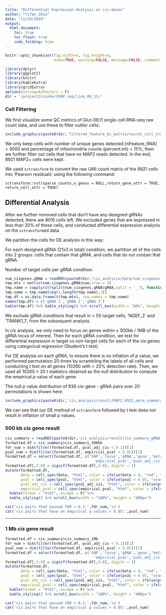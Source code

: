 ```yaml
---
title: "Differential Expression Analysis on cis-Genes"
author: "Yifan Zhou"
date: "11/23/2019"
output:   
  html_document:
    toc: true
    toc_float: true
    code_folding: hide
---
```


```r
knitr::opts_chunk$set(fig.width=6, fig.height=4,
                      echo=TRUE, warning=FALSE, message=FALSE, comment = NA, fig.align = 'center')
```

```r
library(dplyr)
library(ggplot2)
library(knitr)
library(kableExtra)
library(gridExtra)
options(stringsAsFactors = F)
dir = '/project2/xinhe/CROP_seq/line_09_11/'
```

### Cell Filtering

We first visualize some QC metrics of Glut-09,11 single-cell RNA-seq raw count data, and use these to filter outlier cells:

```r
include_graphics(paste0(dir,'filtered_feature_bc_matrix/seurat_cell_stats.png'))
```

We only keep cells with number of unique genes detected (nFeature_RNA) > 3000 and percentage of mitochondria counts (percent.mt) < 15%; then we further filter out cells that have no MAP2 reads detected. In the end, 8921 MAP2+ cells were kept.

We used `sctransform` to convert the raw UMI count matrix of the 8921 cells into 'Pearson residuals' using the following command:
```
sctransform::vst(sparse_counts,n_genes = NULL,return_gene_attr = TRUE, return_cell_attr = TRUE)
```

## Differential Analysis

After we further removed cells that don't have any designed gRNAs detected, there are 8015 cells left. We excluded genes that are expressed in less than 20% of these cells, and conducted differential expression analysis on the `sctransform`ed data.

We partition the cells for DE analysis in this way:

For each designed gRNA (21x3 in total) condition, we partition all of the cells into 2 groups: cells that contain that gRNA, and cells that do not contain that gRNA.

Number of target cells per gRNA condition:
```r
num_cisgenes.gRNA = readRDS(paste0(dir,"cis_analysis/data/num_cisgenes.gRNA.rds"))
tmp.mtx = matrix(num_cisgenes.gRNA$num,nrow = 3)
tmp.name = sapply(strsplit(num_cisgenes.gRNA$gRNA,split = '_'), function(x){x[1]})
tmp.name = tmp.name[seq(1,length(tmp.name),3)]
tmp.df = as.data.frame(t(tmp.mtx), row.names = tmp.name)
names(tmp.df) = c('gRNA 1','gRNA 2','gRNA 3')
kable(tmp.df) %>% kable_styling() %>% scroll_box(width = "80%", height = "300px")
```

We exclude gRNA conditions that result in < 50 target cells, 'NGEF_2' and 'TRANK1_1', from the subsequent analysis.

In _cis_ analysis, we only need to focus on genes within $\pm$ 500kb / 1MB of the gRNA locus of interest. Then for each gRNA condition, we test for differential expression in target vs non-target cells for each of the _cis_ genes using categorical regression (Student's _t_ test).

For DE analysis on each gRNA, to ensure there is no inflation of _p_ value, we performed permutation 20 times by scrambling the labels of all cells and conducting _t_ test on all genes (10260 with > 20% detection rate). Then, we used all 10260 $\times$ 20 _t_ statistics obtained as the null distribution to compute the empirical _p_ value of each gene. 

The null _p_ value distribution of 936 _cis_-gene - gRNA pairs over 20 permutations is shown here:
```r
include_graphics(paste0(dir,'cis_analysis/result/MAP2_8921_perm_summary/cis_pval_distribution.jpg'))
```

We can see that our DE method of `sctransform` followed by _t_ test does not result in inflation of small p values.

### 500 kb _cis_ gene result
```r
cis_summary = readRDS(paste0(dir,'cis_analysis/result/cis_summary_gRNA.MAP2_8921_cells_detailed.rds'))
formatted.df = cis_summary$cis_summary_500kb
fdr_num = dim(filter(formatted.df, pval_adj_cis < 0.1))[1]
pval_num = dim(filter(formatted.df, empirical_pval < 0.05))[1]
formatted.df = select(formatted.df, c('SNP','locus','gRNA','gene','beta','pval',
                                        'empirical_pval','pval_adj_cis')) %>% arrange(pval_adj_cis)
formatted.df[,5:8] = signif(formatted.df[,5:8], digits = 3)
mutate(formatted.df, 
       beta = cell_spec(beta, "html", color = ifelse(beta < 0, "red", "blue")),
       pval = cell_spec(pval, "html", color = ifelse(pval < 0.05, "orange", "black")),
       pval_adj_cis = cell_spec(pval_adj_cis, "html", color = ifelse(pval_adj_cis < 0.1, "red", "black")),
       empirical_pval = cell_spec(empirical_pval, "html", color = ifelse(empirical_pval < 0.05, "orange", "black"))) %>% 
  kable(format = "html", escape = F) %>%
  kable_styling() %>% scroll_box(width = "100%", height = "400px")
```

```r
cat('cis pairs that passed FDR < 0.1:',fdr_num,'\n')
cat('cis pairs that have an empirical p values < 0.05:',pval_num)
```

***

### 1 Mb _cis_ gene result

```r
formatted.df = cis_summary$cis_summary_1Mb
fdr_num = dim(filter(formatted.df, pval_adj_cis < 0.1))[1]
pval_num = dim(filter(formatted.df, empirical_pval < 0.05))[1]
formatted.df = select(formatted.df, c('SNP','locus','gRNA','gene','beta','pval',
                                        'empirical_pval','pval_adj_cis')) %>% arrange(pval_adj_cis)
formatted.df[,5:8] = signif(formatted.df[,5:8], digits = 3)
mutate(formatted.df, 
       beta = cell_spec(beta, "html", color = ifelse(beta < 0, "red", "blue")),
       pval = cell_spec(pval, "html", color = ifelse(pval < 0.05, "orange", "black")),
       pval_adj_cis = cell_spec(pval_adj_cis, "html", color = ifelse(pval_adj_cis < 0.1, "red", "black")),
       empirical_pval = cell_spec(empirical_pval, "html", color = ifelse(empirical_pval < 0.05, "orange", "black"))) %>% 
  kable(format = "html", escape = F) %>%
  kable_styling() %>% scroll_box(width = "100%", height = "400px")
```

```r
cat('cis pairs that passed FDR < 0.1:',fdr_num,'\n')
cat('cis pairs that have an empirical p values < 0.05:',pval_num)
```

